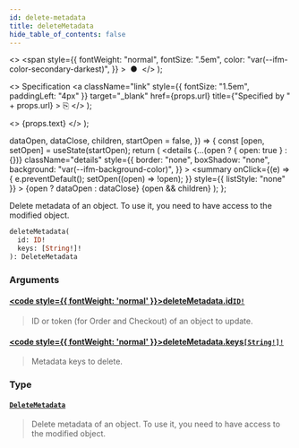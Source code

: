 ```yaml
---
id: delete-metadata
title: deleteMetadata
hide_table_of_contents: false
---
```


  <>
    <span
      style={{
        fontWeight: "normal",
        fontSize: ".5em",
        color: "var(--ifm-color-secondary-darkest)",
      }}
    >
      &nbsp;●&nbsp;
    </span>
  </>
);

  <>
    Specification
    <a
      className="link"
      style={{ fontSize: "1.5em", paddingLeft: "4px" }}
      target="\_blank"
      href={props.url}
      title={"Specified by " + props.url}
    >
      ⎘
    </a>
  </>
);

  <>
    <span className={props.class}>{props.text}</span>
  </>
);


  dataOpen,
  dataClose,
  children,
  startOpen = false,
}) => {
  const [open, setOpen] = useState(startOpen);
  return (
    <details
      {...(open ? { open: true } : {})}
      className="details"
      style={{
        border: "none",
        boxShadow: "none",
        background: "var(--ifm-background-color)",
      }}
    >
      <summary
        onClick={(e) => {
          e.preventDefault();
          setOpen((open) => !open);
        }}
        style={{ listStyle: "none" }}
      >
        {open ? dataOpen : dataClose}
      </summary>
      {open && children}
    </details>
  );
};

Delete metadata of an object. To use it, you need to have access to the modified object.

```graphql
deleteMetadata(
  id: ID!
  keys: [String!]!
): DeleteMetadata
```

### Arguments

#### [<code style={{ fontWeight: 'normal' }}>deleteMetadata.<b>id</b></code>](#)<Bullet />[`ID!`](../../../api-reference/miscellaneous/scalars/id) <Badge class="badge badge--secondary" text="non-null"/> <Badge class="badge badge--secondary" text="scalar"/>

> ID or token (for Order and Checkout) of an object to update.

#### [<code style={{ fontWeight: 'normal' }}>deleteMetadata.<b>keys</b></code>](#)<Bullet />[`[String!]!`](../../../api-reference/miscellaneous/scalars/string) <Badge class="badge badge--secondary" text="non-null"/> <Badge class="badge badge--secondary" text="scalar"/>

> Metadata keys to delete.

### Type

#### [`DeleteMetadata`](../../../api-reference/miscellaneous/objects/delete-metadata) <Badge class="badge badge--secondary" text="object"/>

> Delete metadata of an object. To use it, you need to have access to the modified object.
